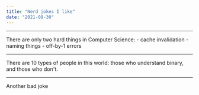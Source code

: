 ```yaml
---
title: "Nerd jokes I like"
date: "2021-09-30"
---
```


---------------

There are only two hard things in Computer Science:
    - cache invalidation
    - naming things
    - off-by-1 errors

---------------

There are 10 types of people in this world: those who understand binary, and those who don't.

---------------

Another bad joke